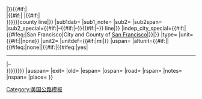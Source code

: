 {{Jctint/core
|1={{{1|}}}
|region=加利福尼亞州
|region_special={{{state_special|}}}
|regionspan={{{sspan|}}}
|primary_topic=no
|sub1={{{county|}}}
|sub1name=County
|sub1span={{{cspan|}}}
|sub1_special={{#if:{{{county2|}}}|[[{{{county1|}}} County, California|{{{county1}}}]]–[[{{{county2|}}} County, California|{{{county2|}}}]]{{#if:{{{county3|}}}|–<br>[[{{{county3|}}} County, California|{{{county3}}}]]{{#if:{{{county4|}}}|–[[{{{county4|}}} County, California|{{{county4|}}}]]|}}|}}{{#if:{{{county4|}}}|<br>|{{#if:{{{county3|}}}|&#32;|{{#if:{{{county2|}}}|<br>}}}}}}county line|{{{county_special|}}}}}
|sub1dab={{{ctdab|}}}
|sub1_note={{{county_note|}}}
|sub2={{{location|}}}
|sub2span={{{lspan|}}}
|sub2_special={{#if:{{{location1|}}}|[[{{{location1}}}, California|{{{location1}}}]]–[[{{{location2}}}, California|{{{location2}}}]]{{#if:{{{location3|}}}|–[[{{{location3}}}, California|{{{location3}}}]]}}{{#if:{{{location4|}}}|–[[{{{location4}}}, California|{{{location4}}}]]}}&#32;line|{{{location_special|}}}}}
|indep_city_special={{#if:{{{indep_city|}}}|{{#ifeq:{{{indep_city|}}}|San Francisco|City and County of [[San Francisco]]|[[{{{indep_city}}}, California|{{{indep_city}}}]]}}|{{{indep_city_special|}}}}}
|type={{{type|}}}
|unit={{#if:{{{mile|}}}{{{columns|}}}|{{{mile|}}}|none}}
|unit2={{{mile2|}}}
|unitdef={{#if:{{{mile|}}}{{{columns|}}}|mi|}}
|uspan={{{mspan|}}}
|altunit={{#if:{{{mile|}}}{{{columns|}}}||{{#ifeq:{{{postmile|}}}|none||{{{postmile|&nbsp;}}}{{#if:{{{postmile2|}}}|{{#ifeq:{{{line|}}}|yes|<hr>|–<br>}}{{{postmile2}}}}}}}}}
|auspan={{{pmspan|}}}
|exit={{{exit|}}}
|old={{{old|}}}
|espan={{{espan|}}}
|ospan={{{ospan|}}}
|road={{{road|}}}
|rspan={{{rspan|}}}
|notes={{{notes|}}}
|nspan={{{nspan|}}}
|place={{{place|}}}{{{bridge|}}}
}}<noinclude>
[[Category:美国公路模板]]
</noinclude>